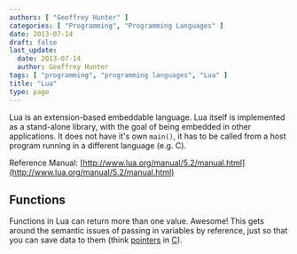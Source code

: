 ```yaml
---
authors: [ "Geoffrey Hunter" ]
categories: [ "Programming", "Programming Languages" ]
date: 2013-07-14
draft: false
last_update:
  date: 2013-07-14
  author: Geoffrey Hunter
tags: [ "programming", "programming languages", "Lua" ]
title: "Lua"
type: page
---
```


Lua is an extension-based embeddable language. Lua itself is implemented as a stand-alone library, with the goal of being embedded in other applications. It does not have it's own `main()`, it has to be called from a host program running in a different language (e.g. C).

Reference Manual: [http://www.lua.org/manual/5.2/manual.html](http://www.lua.org/manual/5.2/manual.html)

## Functions

Functions in Lua can return more than one value. Awesome! This gets around the semantic issues of passing in variables by reference, just so that you can save data to them (think [pointers](/programming/languages/c/pointers) in [C](/programming/languages/c)).
